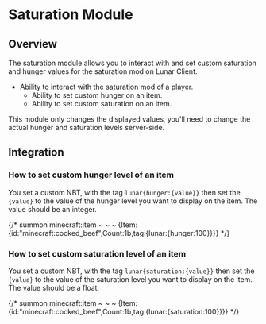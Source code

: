 
# Saturation Module

## Overview

The saturation module allows you to interact with and set custom saturation and hunger values for the saturation mod on Lunar Client.

- Ability to interact with the saturation mod of a player.
  - Ability to set custom hunger on an item.
  - Ability to set custom saturation on an item.

<Callout type="info">
  This module only changes the displayed values, you'll need to change the actual hunger and saturation levels server-side.
</Callout>

## Integration

### How to set custom hunger level of an item

You set a custom NBT, with the tag `lunar{hunger:{value}}` then set the `{value}` to the value of the hunger level you want to display on the item. The value should be an integer.

{/* summon minecraft:item ~ ~ ~ {Item:{id:"minecraft:cooked_beef",Count:1b,tag:{lunar:{hunger:100}}}} */}

### How to set custom saturation level of an item

You set a custom NBT, with the tag `lunar{saturation:{value}}` then set the `{value}` to the value of the saturation level you want to display on the item. The value should be a float.

{/* summon minecraft:item ~ ~ ~ {Item:{id:"minecraft:cooked_beef",Count:1b,tag:{lunar:{saturation:100}}}} */}

